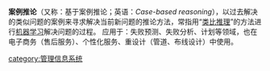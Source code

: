 {{unreferenced|time=2015-07-10T02:51:54+00:00}}
'''案例推论'''（又称：基于案例推论；英语：''Case-based reasoning''），以过去解决的类似问题的案例来寻求解决当前新问题的推论方法，常指用“[[类比推理|类比推理]]”的方法进行[[机器学习|机器学习]]解决问题的过程。
应用于：失败预测、失败分析、计划等领域，也在电子商务（售后服务）、个性化服务、重设计（管道、布线设计）中使用。

{{commonscat|Case-based reasoning}}

{{Authority control}}
[[category:管理信息系统|category:管理信息系统]]